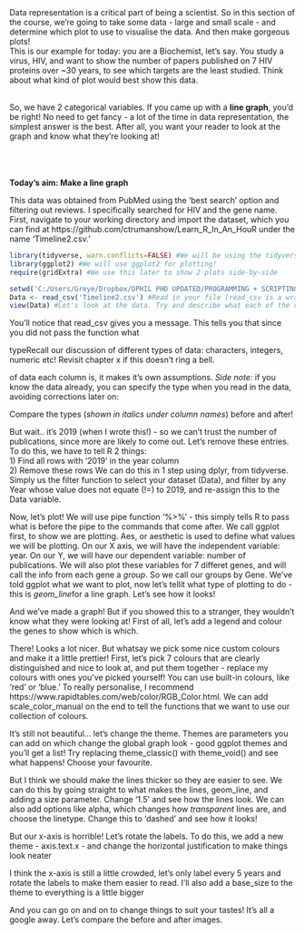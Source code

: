 <html>
<link href="main.css" rel="stylesheet" type="text/css"/>


<title>SESSION X: Line Graphs</title>

<body>
<br>
<p>Data representation is a critical part of being a scientist. So in this section of the course, we're going to take some data - large and small scale - and determine which plot to use to visualise the data. And then make gorgeous plots! <br>
This is our example for today: you are a Biochemist, let's say. You study a virus, HIV, and want to show the number of papers published on 7 HIV proteins over ~30 years, to see which targets are the least studied. Think about what kind of plot would best show this data.<br><br>

So, we have 2 categorical variables. If you came up with a <b>line graph</b>, you'd be right! No need to get fancy - a lot of the time in data representation, the simplest answer is the best. After all, you want your reader to look at the graph and know what they're looking at!</p>
<br><br>
<br>
<b>Today's aim: Make a line graph</b><br>

This data was obtained from PubMed using the 'best search' option and filtering out reviews. I specifically searched for HIV and the gene name.  First, navigate to your working directory and import the dataset, which you can find at https://github.com/ctrumanshow/Learn_R_In_An_HouR under the name 'Timeline2.csv.'

```r
library(tidyverse, warn.conflicts=FALSE) #We will be using the tidyverse!
library(ggplot2) #We will use ggplot2 for plotting!
require(gridExtra) #We use this later to show 2 plots side-by-side

setwd('C:/Users/Greye/Dropbox/DPHIL PHD UPDATED/PROGRAMMING + SCRIPTING/R IN A HR/ggridges') #Change this to indicate where your files are
Data <- read_csv('Timeline2.csv') #Read in your file (read_csv is a wrapper function from readr in tidyverse, one reason we need it!)
view(Data) #Let's look at the data. Try and describe what each of the columns mean 

```



<p>You'll notice that read_csv gives you a message. This tells you that since you did not pass the function what <div class="tooltip">type<span class="tooltiptext">Recall our discussion of different types of data: characters, integers, numeric etc! Revisit chapter x if this doesn't ring a bell.</span></div> of data each column is, it makes it's own assumptions. <i>Side note:</i> if you know the data already, you can specify the type when you read in the data, avoiding corrections later on:

<!--begin.rcode

Data <- read_csv('Timeline2.csv', col_types = cols(
    Year = col_character(),
    Publications = col_integer(),
    Gene = col_character()
    )
    
head(Data)
end.rcode-->

Compare the types (<i>shown in italics under column names</i>) before and after!

But wait.. it's 2019 (when I wrote this!) - so we can't trust the number of publications, since more are likely to come out. Let's remove these entries. To do this, we have to tell R 2 things:<br>
1) Find all rows with '2019' in the year column<br>
2) Remove these rows
We can do this in 1 step using dplyr, from tidyverse. Simply us the filter function to select your dataset (Data), and filter by any Year whose value does not equate (!=) to 2019, and re-assign this to the Data variable.

<!--begin.rcode
Data <- filter(Data, Year != "2019")
end.rcode-->

Now, let's plot! 
We will use pipe function '%>%' - this simply tells R to pass what is before the pipe to the commands that come after.
We call ggplot first, to show we are plotting.
Aes, or aesthetic is used to define what values we will be plotting.
On our X axis, we will have the independent variable: year.
On our Y, we will have our dependent variable: number of publications.
We will also plot these variables for 7 differet genes, and will call the info from each gene a <i>group</i>.
So we call our groups by Gene. We've told ggplot what we want to plot, now let's tellit what type of plotting to do - this is <i>geom_line</i>for a line graph. Let's see how it looks!


<!--begin.rcode fig.width=10, fig.height=6

Plot_First <- Data %>% ggplot(aes(x = Year, y=Publications, group=Gene)) + geom_line()

end.rcode-->

And we've made a graph! But if you showed this to a stranger, they wouldn't know what they were looking at!
First of all, let's add a legend and colour the genes to show which is which.

<!--begin.rcode fig.width=10, fig.height=6

Data %>% ggplot(aes(x = Year, y=Publications, group=Gene, color=Gene)) + geom_line()
end.rcode-->

There! Looks a lot nicer. But whatsay we pick some nice custom colours and make it a little prettier!
First, let's pick 7 colours that are clearly distinguished and nice to look at, and put them together - replace my colours with ones you've picked yourself! You can use built-in colours, like 'red' or 'blue.' To really personalise, I recommend https://www.rapidtables.com/web/color/RGB_Color.html. We can add scale_color_manual on the end to tell the functions that we want to use our collection of colours.

<!--begin.rcode fig.width=10, fig.height=6
Line_Colours <- c('#FF6B6B',"#FF6BE7", "#C96BFF", "#6B92FF", "#6BFF9C", "#FFC46B", "#008E8040")
Data %>% ggplot(aes(x = Year, y=Publications, group=Gene, color=Gene)) + geom_line() + scale_colour_manual(values = Line_Colours) 
end.rcode-->

It's still not beautiful... let's change the theme. Themes are parameters you can add on which change the global graph look - good ggplot themes and you'll get a list! Try replacing theme_classic() with theme_void() and see what happens! Choose your favourite.

<!--begin.rcode fig.width=10, fig.height=6

Data %>% ggplot(aes(x = Year, y=Publications, group=Gene, color=Gene)) + geom_line() + scale_colour_manual(values = Line_Colours) +theme_classic()
end.rcode-->

But I think we should make the lines thicker so they are easier to see. We can do this by going straight to what makes the lines, geom_line, and adding a size parameter. Change '1.5' and see how the lines look. We can also add options like alpha, which changes how <i> transparent</i> lines are, and choose the linetype. Change this to 'dashed' and see how it looks!

<!--begin.rcode fig.width=10, fig.height=6

Data %>% ggplot(aes(x = Year, y=Publications, group=Gene, color=Gene)) + geom_line(size=1.5, alpha=0.5, linetype="solid") + scale_colour_manual(values = Line_Colours) +theme_classic() 
end.rcode-->

But our x-axis is horrible! Let's rotate the labels. To do this, we add a new theme - axis.text.x - and change the horizontal justification to make things look neater

<!--begin.rcode fig.width=10, fig.height=6

Data %>% ggplot(aes(x = Year, y=Publications, group=Gene, color=Gene)) + geom_line(size=1.5, alpha=0.5, linetype="solid") + scale_colour_manual(values = Line_Colours) +theme_classic() + theme(axis.text.x = element_text(angle = 90, hjust = 1))
end.rcode-->

I think the x-axis is still a little crowded, let's only label every 5 years and rotate the labels to make them easier to read. I'll also add a base_size to the theme to everything is a little bigger
<!--begin.rcode fig.width=10, fig.height=6

Plot_Final <- Data %>% ggplot(aes(x = Year, y=Publications, group=Gene, color=Gene)) + geom_line(size=1.5, alpha=0.5, linetype="solid") + scale_colour_manual(values = Line_Colours) +theme_classic(base_size=22) + theme(axis.text.x = element_text(angle = 45, hjust = 1)) +
  scale_x_discrete(breaks=seq(1988, 2018, 5))
end.rcode-->

And you can go on and on to change things to suit your tastes! It's all a google away. Let's compare the before and after images.

<!--begin.rcode fig.width=10, fig.height=6


grid.arrange(Plot_First, Plot_Final, ncol=2)

end.rcode-->
</body>
</html>
